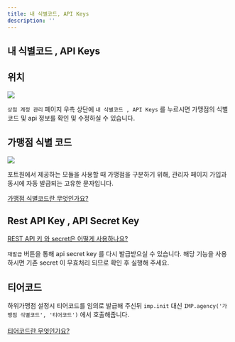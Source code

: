 ```yaml
---
title: 내 식별코드, API Keys
description: ''
---
```


## 내 식별코드 , API Keys

## 위치

![](</gitbook-assets/ko/Untitled (8).png>)

`상점 계정 관리` 페이지 우측 상단에 `내 식별코드 , API Keys` 를 누르시면 가맹점의 식별 코드 및 api 정보를 확인 및 수정하실 수 있습니다.

## 가맹점 식별 코드

![](</gitbook-assets/ko/Untitled (9).png>)

포트원에서 제공하는 모듈을 사용할 때 가맹점을 구분하기 위해, 관리자 페이지 가입과 동시에 자동 발급되는 고유한 문자입니다.

[가맹점 식별코드란 무엇인가요?](https://portone.gitbook.io/docs/ready/3.)

## Rest API Key , API Secret Key

[REST API 키 와 secret은 어떻게 사용하나요?](https://portone.gitbook.io/docs/ready/3.)

`재발급` 버튼을 통해 api secret key 를 다시 발급받으실 수 있습니다. 해당 기능을 사용하시면 기존 secret 이 무효처리 되므로 확인 후 실행해 주세요.

## 티어코드

하위가맹점 설정시 티어코드를 임의로 발급해 주신뒤 `imp.init` 대신 `IMP.agency('가맹점 식별코드', '티어코드')` 에서 호출해줍니다.\
\
[티어코드란 무엇인가요?](https://portone.gitbook.io/docs/tip/agency-and-tier)
